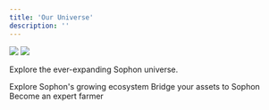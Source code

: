 ```yaml
---
title: 'Our Universe'
description: ''
---
```


<img className="block dark:hidden" src="/images/discover/discover-light.webp" />
<img className="hidden dark:block" src="/images/discover/discover-dark.webp" />

Explore the ever-expanding Sophon universe.

<CardGroup cols={3}>
  <Card
    title="Portal"
    icon="galaxy"
    href="https://portal.sophon.xyz/home"
  >
    Explore Sophon's growing ecosystem
  </Card>
  <Card
    title="Bridge"
    icon="bridge"
    href="https://portal.sophon.xyz/bridge"
  >
    Bridge your assets to Sophon
  </Card>
  <Card
    title="Farming"
    icon="wheat"
    href="farming-intro"
  >
    Become an expert farmer
  </Card>
</CardGroup>
